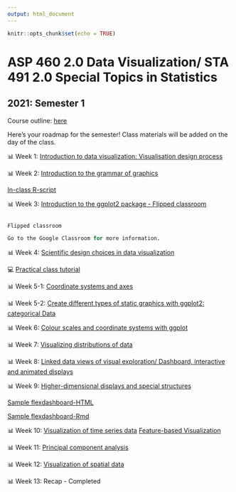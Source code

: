 ```yaml
---
output: html_document
---
```


```r
knitr::opts_chunk$set(echo = TRUE)
```

# ASP 460 2.0 Data Visualization/ STA 491 2.0 Special Topics in Statistics

## 2021: Semester 1

Course outline: [here](/CO/ASP_460_20_DataVisualisation.pdf)

Here's your roadmap for the semester! Class materials will be added on the day of the class.

 📊 Week 1: [Introduction to data visualization: Visualisation design process](/slides/lesson1viz.html) 


📊 Week 2: [Introduction to the grammar of graphics](/slides/lesson3viz2021.html)

[In-class R-script](/slides/code/scatterplot.R)

📊 Week 3: [Introduction to the ggplot2 package - Flipped classroom](/slides/mpg_visualization.html)

```r

Flipped classroom

Go to the Google Classroom for more information.

```

📊 Week 4: [Scientific design choices in data visualization](/slides/lesson4viz2021.html)

💻 [Practical class tutorial](/slides/diamonds_visualization.html)


📊 Week 5-1: [Coordinate systems and axes](/slides/lesson5viz2021.html)


📊 Week 5-2: [Create different types of static graphics with ggplot2: categorical Data](/slides/Data_visualization_2021.html)

📊 Week 6: [Colour scales and coordinate systems with ggplot](/slides/lesson6viz2021.html)

📊 Week 7: [Visualizing distributions of data](/slides/dis.html)

📊 Week 8:  [Linked data views of visual exploration/ Dashboard, interactive and animated displays](/slides/interactiveplots.html)

📊 Week 9: [Higher-dimensional displays and special structures](/slides/hd.html)

[Sample flexdashboard-HTML](/slides/flexdashboard/Flexdashboard1.html)

[Sample flexdashboard-Rmd](/slides/flexdashboard/Flexdashboard1.Rmd)

📊 Week 10: [Visualization of time series data](/slides/tsviz2021.html) [Feature-based Visualization](https://thiyangt.github.io/RLadiesMLTS/index.html#1)


📊 Week 11: [Principal component analysis](/slides/pc2021.html)

📊 Week 12: [Visualization of spatial data](https://rladiescolombo.netlify.app/talk/3_map/)

📊 Week 13: Recap - Completed 



